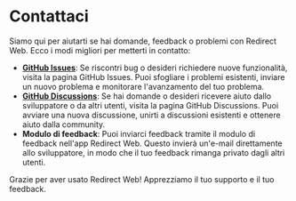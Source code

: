 # Contattaci

Siamo qui per aiutarti se hai domande, feedback o problemi con Redirect Web. Ecco i modi migliori per metterti in contatto:

- **[GitHub Issues](https://github.com/mshibanami/RedirectWeb/issues)**: Se riscontri bug o desideri richiedere nuove funzionalità, visita la pagina GitHub Issues. Puoi sfogliare i problemi esistenti, inviare un nuovo problema e monitorare l'avanzamento del tuo problema.
- **[GitHub Discussions](https://github.com/mshibanami/RedirectWeb/discussions)**: Se hai domande o desideri ricevere aiuto dallo sviluppatore o da altri utenti, visita la pagina GitHub Discussions. Puoi avviare una nuova discussione, unirti a discussioni esistenti e ottenere aiuto dalla community.
- **Modulo di feedback**: Puoi inviarci feedback tramite il modulo di feedback nell'app Redirect Web. Questo invierà un'e-mail direttamente allo sviluppatore, in modo che il tuo feedback rimanga privato dagli altri utenti.

Grazie per aver usato Redirect Web! Apprezziamo il tuo supporto e il tuo feedback.